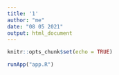 ```yaml
---
title: '1'
author: "me"
date: "08 05 2021"
output: html_document
---
```


```r
knitr::opts_chunk$set(echo = TRUE)
```


```r
runApp("app.R")
```


